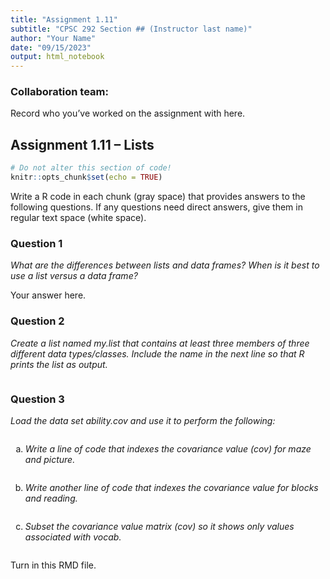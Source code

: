 ```yaml
---
title: "Assignment 1.11"
subtitle: "CPSC 292 Section ## (Instructor last name)"
author: "Your Name"
date: "09/15/2023"
output: html_notebook
---
```


### Collaboration team: 

Record who you've worked on the assignment with here. 


## Assignment 1.11 -- Lists

```r
# Do not alter this section of code!
knitr::opts_chunk$set(echo = TRUE)
```

Write a R code in each chunk (gray space) that provides answers to the following questions. If any questions need direct answers, give them in regular text space (white space).

### Question 1

*What are the differences between lists and data frames? When is it best to use a list versus a data frame?*

Your answer here.

### Question 2

*Create a list named my.list that contains at least three members of three different data types/classes. Include the name in the next line so that R prints the list as output.*

```r

```

### Question 3

*Load the data set ability.cov and use it to perform the following:*

```r

```

  a. *Write a line of code that indexes the covariance value (cov) for maze and picture.*
  
```r

```
  
  b. *Write another line of code that indexes the covariance value for blocks and reading.*
  
```r

```
  
  c. *Subset the covariance value matrix (cov) so it shows only values associated with vocab.*
  
```r

```

Turn in this RMD file.